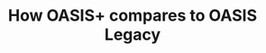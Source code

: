 ---
title: How OASIS+ compares to OASIS Legacy
description: "TODO: Description goes here"
order: 4
---